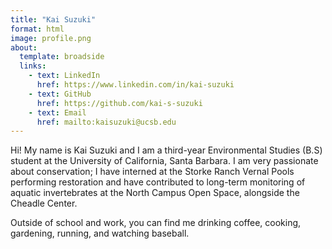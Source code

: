 ```yaml
---
title: "Kai Suzuki"
format: html
image: profile.png
about: 
  template: broadside
  links: 
    - text: LinkedIn
      href: https://www.linkedin.com/in/kai-suzuki
    - text: GitHub
      href: https://github.com/kai-s-suzuki
    - text: Email
      href: mailto:kaisuzuki@ucsb.edu
---
```


Hi! My name is Kai Suzuki and I am a third-year Environmental Studies (B.S) student at the University of California, Santa Barbara. I am very passionate about conservation; I have interned at the Storke Ranch Vernal Pools performing restoration and have contributed to long-term monitoring of aquatic invertebrates at the North Campus Open Space, alongside the Cheadle Center.

Outside of school and work, you can find me drinking coffee, cooking, gardening, running, and watching baseball.